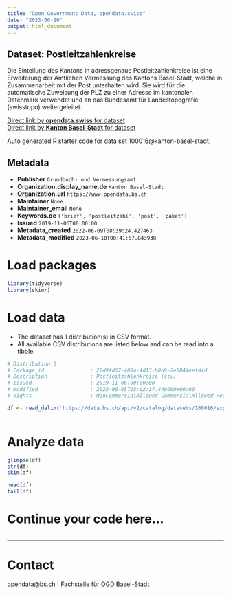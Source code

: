 ```yaml
---
title: "Open Government Data, opendata.swiss"
date: "2023-06-10"
output: html_document
---
```


## Dataset: Postleitzahlenkreise

Die Einteilung des Kantons in adressgenaue Postleitzahlenkreise ist eine Erweiterung der Amtlichen Vermessung des Kantons Basel-Stadt, welche in Zusammenarbeit mit der Post unterhalten wird. Sie wird für die automatische Zuweisung der PLZ zu einer Adresse im kantonalen Datenmark verwendet und an das Bundesamt für Landestopografie (swisstopo) weitergeleitet.

[Direct link by **opendata.swiss** for dataset](https://opendata.swiss/de/dataset/postleitzahlenkreise)<br>
[Direct link by **Kanton Basel-Stadt** for dataset](https://data.bs.ch/explore/dataset/100016/)

Auto generated R starter code for data set 100016@kanton-basel-stadt.

## Metadata

- **Publisher** `Grundbuch- und Vermessungsamt`
- **Organization.display_name.de** `Kanton Basel-Stadt`
- **Organization.url** `https://www.opendata.bs.ch`
- **Maintainer** `None`
- **Maintainer_email** `None`
- **Keywords.de** `['brief', 'postleitzahl', 'post', 'paket']`
- **Issued** `2019-11-06T00:00:00`
- **Metadata_created** `2022-06-09T08:39:24.427463`
- **Metadata_modified** `2023-06-10T00:41:57.843938`


# Load packages

```r

library(tidyverse)
library(skimr)

```

# Load data

-   The dataset has 1 distribution(s) in CSV format.
-   All available CSV distributions are listed below and can be read into a tibble.

```r

# Distribution 0
# Package_id               : 27d9fd67-409a-4d13-b8d9-2e5844eefd4d
# Description              : Postleitzahlenkreise (csv)
# Issued                   : 2019-11-06T00:00:00
# Modified                 : 2023-06-05T05:02:17.449000+00:00
# Rights                   : NonCommercialAllowed-CommercialAllowed-ReferenceRequired

df <- read_delim('https://data.bs.ch/api/v2/catalog/datasets/100016/exports/csv')



```

# Analyze data

```r

glimpse(df)
str(df)
skim(df)

head(df)
tail(df)

```

# Continue your code here...

```r

```

------------------------------------------------------------------------

# Contact

opendata@bs.ch | Fachstelle für OGD Basel-Stadt
